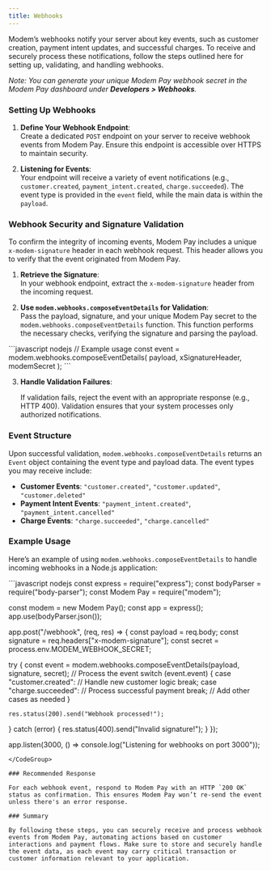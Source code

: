 ```yaml
---
title: Webhooks
---
```


Modem’s webhooks notify your server about key events, such as customer creation, payment intent updates, and successful charges. To receive and securely process these notifications, follow the steps outlined here for setting up, validating, and handling webhooks.

*Note: You can generate your unique Modem Pay webhook secret in the Modem Pay dashboard under **Developers > Webhooks**.*


### Setting Up Webhooks

1. **Define Your Webhook Endpoint**:  
   Create a dedicated `POST` endpoint on your server to receive webhook events from Modem Pay. Ensure this endpoint is accessible over HTTPS to maintain security.

2. **Listening for Events**:  
   Your endpoint will receive a variety of event notifications (e.g., `customer.created`, `payment_intent.created`, `charge.succeeded`). The event type is provided in the `event` field, while the main data is within the `payload`.


### Webhook Security and Signature Validation

To confirm the integrity of incoming events, Modem Pay includes a unique `x-modem-signature` header in each webhook request. This header allows you to verify that the event originated from Modem Pay.

1. **Retrieve the Signature**:  
   In your webhook endpoint, extract the `x-modem-signature` header from the incoming request.

2. **Use `modem.webhooks.composeEventDetails` for Validation**:  
   Pass the payload, signature, and your unique Modem Pay secret to the `modem.webhooks.composeEventDetails` function. This function performs the necessary checks, verifying the signature and parsing the payload.

<CodeGroup>
```javascript nodejs
// Example usage
const event = modem.webhooks.composeEventDetails(
    payload,
    xSignatureHeader,
    modemSecret
);
```
</CodeGroup>

3. **Handle Validation Failures**: 
      
    If validation fails, reject the event with an appropriate response (e.g., HTTP 400). Validation ensures that your system processes only authorized notifications.


### Event Structure

Upon successful validation, `modem.webhooks.composeEventDetails` returns an `Event` object containing the event type and payload data. The event types you may receive include:

- **Customer Events**: `"customer.created"`, `"customer.updated"`, `"customer.deleted"`
- **Payment Intent Events**: `"payment_intent.created"`, `"payment_intent.cancelled"`
- **Charge Events**: `"charge.succeeded"`, `"charge.cancelled"`

### Example Usage

Here’s an example of using `modem.webhooks.composeEventDetails` to handle incoming webhooks in a Node.js application:

<CodeGroup>
```javascript nodejs
const express = require("express");
const bodyParser = require("body-parser");
const Modem Pay = require("modem");

const modem = new Modem Pay();
const app = express();
app.use(bodyParser.json());

app.post("/webhook", (req, res) => {
  const payload = req.body;
  const signature = req.headers["x-modem-signature"];
  const secret = process.env.MODEM_WEBHOOK_SECRET;

  try {
    const event = modem.webhooks.composeEventDetails(payload, signature, secret);
    // Process the event
    switch (event.event) {
      case "customer.created":
        // Handle new customer logic
        break;
      case "charge.succeeded":
        // Process successful payment
        break;
      // Add other cases as needed
    }

    res.status(200).send("Webhook processed!");
  } catch (error) {
    res.status(400).send("Invalid signature!");
  }
});

app.listen(3000, () => console.log("Listening for webhooks on port 3000"));
```
</CodeGroup>

### Recommended Response

For each webhook event, respond to Modem Pay with an HTTP `200 OK` status as confirmation. This ensures Modem Pay won’t re-send the event unless there's an error response.

### Summary

By following these steps, you can securely receive and process webhook events from Modem Pay, automating actions based on customer interactions and payment flows. Make sure to store and securely handle the event data, as each event may carry critical transaction or customer information relevant to your application.
